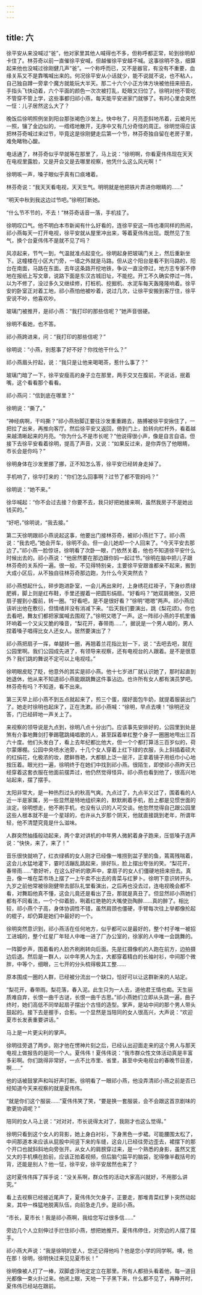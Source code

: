 ```yaml
---
---
---
```

title: 六
---



徐平安从来没喊过“爸”，他对家里其他人喊得也不多，但称呼都正常，轮到徐明却卡住了。林芬奇以前一直催徐平安喊，但越催徐平安越不喊。这事徐明不急，细算起来他也没喊过徐刚健几声“爸”。一个称呼而已，又不是器官，有没有不重要，血缘关系又不是靠嘴喊出来的。何况徐平安从小话就少，能不说就不说，也不粘人，自己独自蹲一旁拿个魔方就能玩大半天。那二十六个小正方体方块被他扭来扭去，手指头飞快动着，六个平面的颜色一次次被打乱，眨眼又归位了。徐明对他不管吃不管穿不管上学，这些事都归祁小燕，每天能平安进家门就够了。有时心里会突然一怔：儿子居然这么大了？

晚饭后徐明照例坐到阳台那张褐色沙发上。快中秋了，月亮歪斜地吊着，云被月光一照，镶了金边似的，一绺绺地散开，无序中又有几分奇怪的周正。徐明觉得应该把林芬奇喊过来过节，毕竟这是徐刚健走后第一个节，林芬奇独自留在老房子里，难免睹物心酸。

电话通了，林芬奇似乎早就等在那里了，马上说：“徐明啊，你看夏伟伟现在天天在电视里露脸，又是开会又是去哪里视察，他凭什么这么风光啊！”

徐明咳一声，嗓子眼似乎真有口痰堵着。

林芬奇说：“我天天看电视，天天生气。明明就是他把铁片弄进你眼睛的……”

“明天中秋到我这边过节吧。”徐明打断她。

“什么节不节的，不去！”林芬奇话音一落，手机挂了。

徐明叹口气。他不明白本市新闻有什么好看的，连徐平安这一阵也凑同样的热闹，祁小燕每天一打开电视，徐平安就从屋里冲出来，等着夏伟伟出现。既然见了生气，换个台夏伟伟不是就不见了吗？

风凉起来，节气一到，气温就准点起变化。徐明起身把玻璃门关上，然后重新坐下。这幢楼在小区大门旁，一墙之外就是马路。但从这个阳台是看不到马路的，阳台在南面，马路在东面。去年这条路开挖地铁，争议一直没停过，地方志专家不停地在报纸上写文章，说路下面是东汉古城旧址，不能挖。开工不久确实停过一阵，以为不修了，没过多久又继续修，打桩机、挖掘机、水泥车每天轰隆隆响着。徐平安的卧室正对着工地，祁小燕怕他被吵着，说过几次，让徐平安搬到客厅住，徐平安说不吵，他喜欢吵。

玻璃门被推开，是祁小燕：“我打印的那些信呢？”她声音很硬。

徐明不看她，也不答。

祁小燕跨进来，问：“我打印的那些信呢？”

徐明说：“小燕，别惹事了好不好？你找他干什么？”

祁小燕眉头拧起，说：“我只是让他来喝喝茶，惹什么事了？”

玻璃门暗了一下，徐平安瘦高的身子立在那里，两手交叉在腹前，不说话，抿着嘴，这个看看那个看看。

祁小燕问：“信到底在哪里？”

徐明说：“撕了。”

“神经病啊，干吗撕？”祁小燕抬脚正要往沙发重重踢去，胳膊被徐平安揪住了，一把拉了出来，再推向客厅。然后徐平安又返回，倚到门上，脸转向栏杆外，看着越来越清晰起来的月亮。“你为什么不是市长呢？”他说得很小声，像是自言自语。但接下去徐平安看着徐明，提高了声音，又说：“如果反过来，是你弄伤了他眼睛，市长会是你吗？”

徐明身体在沙发里挪了挪，正不知怎么答，徐平安已经转身走掉了。

手机响了，徐华打来的：“你们怎么回事啊？过节了都不管妈吗？”

徐明说：“她不来。”

徐华喊起：“你不会过去接？你要不去，我只好把她接来啊，虽然我房子不是她出钱买的。”

“好吧，”徐明说，“我去接。”

第二天徐明跟祁小燕说起这事，他要出门接林芬奇，被祁小燕拦下了。祁小燕说：“我去吧。”她会开车，徐明不会。但一会儿她却一个人回来了。“今天平安去那边了。”祁小燕一脸惊讶。徐明看了次卧一眼，门依然关着，他也不知道徐平安什么时候出去的。祁小燕说：“他居然要在那边跟你妈一起过节。”徐明在脑中把儿子跟林芬奇的关系捋一遍。很一般，不见得特别亲，主要徐平安跟谁都亲不起来，搬到大成小区后，从不独自往林芬奇那边跑，为什么今天突然去？

祁小燕想起什么，碎步跑进卧室，一会儿再出来时，上身绣花红褂子，下身纱质绿肥裤，脚上则是红布鞋，手里还握着一把圆形绢扇。“好看吗？”她双肩微张，又把扇子握到小腹前，转一圈。“好看吧，是不是很好看？”徐明“嗯嗯”两声。祁小燕应该听出他在敷衍，但情绪并没有消减下来。“后天我们要演出，跳《梨花颂》。你也去看吧，舞友们都把家属喊去围观了。”徐明又嗯了一声。这一阵祁小燕的手机里循环响着一个又尖又脆的嗓音，“梨花开，春带雨……”，据说是一个男人唱的，男人捏着嗓子唱得比女人还女人。居然要演出了？

祁小燕把扇子一挥，单腿转一圈，再翘着兰花指比划一下，说：“去吧去吧，就在公园里啊。我们公园成先进了，有领导来视察，还有电视台的人跟着。是不是很意外？我们跳的舞说不定可以上电视哇。”

徐明眼皮眨了眨，他意外的其实是祁小燕。他十七岁进厂就认识她了，那时起直到她退休，他从来不知道祁小燕能跟跳舞这件事沾边。也许所有女人都有演员梦吧。林芬奇有吗？不知道，看不出来。

第三天早上祁小燕不到五点就起来了，煎三个蛋，摆好面包牛奶，就提着服装出门了。她走时徐明也起床了，正在洗漱。祁小燕喊：“徐明，早点去噢！”徐明还没答，门已经砰地一声关上了。

来视察的领导说是九点到，徐明八点十分出门。应该事先安排好的，公园里到处是煞有介事地舞剑打拳踢毽跳绳唱歌的人，甚至踩着单杠整个身子一圈圈地甩出三百六十度。他们头发白了，看上去年纪都比他大，但一个个都打算活三百岁似的，荷尔蒙爆棚。公园中央喷水池旁，十几个女人穿着上红下绿的衣服，头上斜插着硕大的红绢花，化极浓的妆，腮鲜唇艳，大都额上泛一层汗，正拿着镜子用纸巾小心地按压着。眼光扫一遍，徐明终于在她们中找到祁小燕。很陌生，即使祁小燕昨天已经穿着这套衣服在他面前摆弄过，他仍然觉得怪异。祁小燕也看到他了，很高兴地站起来，摆了摆手。

太阳非常大，是一种热烈过头的秋高气爽。九点过了，九点半又过了，围着看的人近一半是家属，另一些显然是特地组织来的，默默刷着手机，脸上都是见惯世面的淡定。徐明想走，他不刷手机，也没有认识的人可交谈。他忽然觉得自己跟公园里这些人根本就不是一个星球的，也许从九岁那个阴天，他就直接跳到老年，所谓年轻，他不清楚究竟是什么滋味。

人群突然抽搐般动起来，两个拿对讲机的中年男人微躬着身子跑来，压低嗓子连声说：“快快，来了，来了！”

音乐很快就响了，红衣绿裤的女人刚才已经像一堆捞到盆子里的鱼，蔫蔫残喘着，这会儿水猛地灌下，霎时活蹦乱跳起来，排好队，脸上摆出夸张的笑。“梨花开，春带雨……”歌好听，在这么好听的歌声中，拿扇子的女人们僵硬地扭来扭去。真丑，像一堆在菜市场上摆了一上午卖不出去的青菜与红萝卜。徐明下意识转开头。九岁之前他常被徐刚健带去部队礼堂看演出，之后再也没去过，连电视晚会都不看，对舞蹈他真不懂，这会儿竟还是看出了丑，那就是真丑了。但显然祁小燕她们都有不同看法，一个个仰着脸，咧着红艳艳的大嘴使劲陶醉……真的醉了。相比较，祁小燕个子高，身体协调性不错，虽然肩颈也僵硬，手臂每次往上举都像抡起的棍子，却仍算是她们中最好的一个。

徐明突然意识到，祁小燕活在任何地方，似乎都可以是最好的，整个村子唯一被招工进城的，整个红星厂年轻人中唯一进了厂办公室的，徐家的人中唯一会跳舞的。

一阵脚步声，围着看的人脸齐刷刷转向后面。先是扛摄像机的人跑在前方，边拍摄边后退。然后是一群人，以中年男人为主，大都穿着精白的长袖衬衫，中间那个微胖，中等个，细眼，三七开的分头梳得极其工整……

原本围成一圈的人群，已经被分流出一个缺口，恰好可以让这群新来的人站定。

“梨花开，春带雨。梨花落，春入泥。此生只为一人去，道他君王情也痴。天生丽质难自弃，长恨一曲千古谜，长恨一曲千古思。”祁小燕她们立即从头跳一遍，曲子终时，她们高低不同举起扇子摆出个古怪的造型。掌声，是站中间的那个男人带头鼓起的。接下去是握手，合影。一个显然是当陪同的女人很高兴，大声说：“欢迎夏市长发表重要讲话。”

马上是一片更尖利的掌声。

徐明往旁退了两步。刚才他在愣神片刻之后，已经认出迎面走来的这个男人与那天电视上做报告的是同一个人。夏伟伟！夏伟伟说：“我市群众性文体活动真是丰富多彩啊。你们跳得非常好，一点不比市里、省里，甚至中央电视台的春晚节目差，啊……”

他的话被鼓掌声和叫好声打断。徐明看了一眼祁小燕，他没弄清祁小燕之前是否已经知道今天来视察的就是夏伟伟。

“就是你们这个服装……”夏伟伟笑了笑，“要是换一套服装，会不会跟这首京剧味的歌更协调呢？”

陪同的女人马上说：“对对对，市长说得太对了，我刚才也这么觉得。”

徐明只看到这个女人的背影，她上身白衬衫，下身黑色一步裙。可能腰围太松了，中间那道本来应该从屁股中间竖下来的车缝，这会儿已经往旁边歪去，裙摆下的那个开口也就斜斜地向旁张开。从女人的肩膀穿过来，是一个熟悉的身影，虽然又宽又大的手机横在脸前，应该正拍着视频，但后脑勺扁平的脑袋，驼得像半截括号的背，还能是别人？他一怔，徐平安，徐平安居然也来了？

这时夏伟伟挥了挥手说：“没关系啊，群众性的活动大家高兴就好，不用那么讲究。”

看上去视察已经接近尾声了，夏伟伟欠欠身子，正要走，那堆青菜红萝卜突然动起来，其中一株猛地脱离队伍，向前急走几步。是祁小燕。

“市长，夏市长！我是祁小燕啊，我给您写过很多信……”

旁边几个人立刻伸过手拦住祁小燕，想把她推开。夏伟伟停住，对旁边的人摆了摆手。

祁小燕大声说：“我是徐明的爱人，您还记得他吗？他是您小学的同学啊。噢，他在那！徐明，徐明快过来见见夏市长！”

徐明像被人打了一棒，双脚虚浮地定定立在那里。所有人都扭头看着他，每一道目光都像一束火扑过来。他闭上眼，天地一下子黑下来，什么都不见了，再睁开时，夏伟伟已经站在跟前。